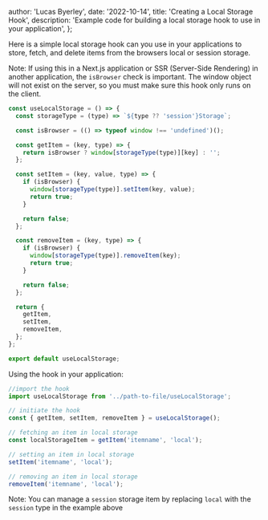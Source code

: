 
  author: 'Lucas Byerley',
  date: '2022-10-14',
  title: 'Creating a Local Storage Hook',
  description:
    'Example code for building a local storage hook to use in your application',
};


Here is a simple local storage hook can you use in your applications to store, fetch, and delete items from the browsers local or session storage.

Note: If using this in a Next.js application or SSR (Server-Side Rendering) in another application, the `isBrowser` check is important. The window object will not exist on the server, so you must make sure this hook only runs on the client.

```js
const useLocalStorage = () => {
  const storageType = (type) => `${type ?? 'session'}Storage`;

  const isBrowser = (() => typeof window !== 'undefined')();

  const getItem = (key, type) => {
    return isBrowser ? window[storageType(type)][key] : '';
  };

  const setItem = (key, value, type) => {
    if (isBrowser) {
      window[storageType(type)].setItem(key, value);
      return true;
    }

    return false;
  };

  const removeItem = (key, type) => {
    if (isBrowser) {
      window[storageType(type)].removeItem(key);
      return true;
    }

    return false;
  };

  return {
    getItem,
    setItem,
    removeItem,
  };
};

export default useLocalStorage;
```

Using the hook in your application:

```js
//import the hook
import useLocalStorage from '../path-to-file/useLocalStorage';

// initiate the hook
const { getItem, setItem, removeItem } = useLocalStorage();

// fetching an item in local storage
const localStorageItem = getItem('itemname', 'local');

// setting an item in local storage
setItem('itemname', 'local');

// removing an item in local storage
removeItem('itemname', 'local');
```

Note: You can manage a `session` storage item by replacing `local` with the `session` type in the example above
